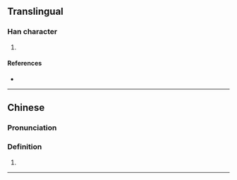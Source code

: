 {{character info/new}}
==Translingual==

===Han character===
{{Han char|rn=75|rad=木|as=05|sn=9|four=|canj=DJT|ids=⿰木卉}}

# {{defn|Han|sort=木05}}

====References====
* {{Han ref|kx=0518.020|dkj=14597|dj=0906.020|hdz=21176.130|uh=67BF|ud=26559}}

----

==Chinese==

===Pronunciation===
{{zh-pron
|m=niè
|c=jip6,jit6
}}

===Definition===
# {{defn|lang=zh|sort=木05}}

----